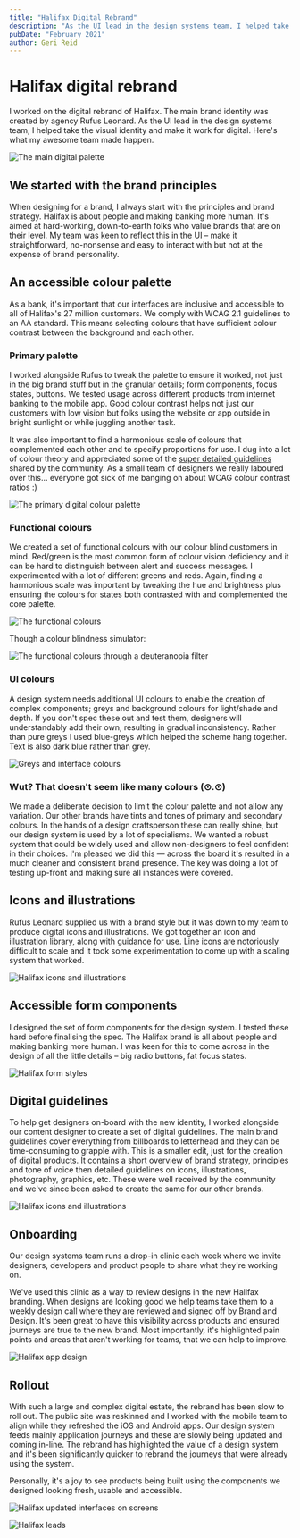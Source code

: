 ```yaml
---
title: "Halifax Digital Rebrand"
description: "As the UI lead in the design systems team, I helped take the visual identity and make it work for digital."
pubDate: "February 2021"
author: Geri Reid
---
```



# Halifax digital rebrand

I worked on the digital rebrand of Halifax. The main brand identity was created by agency Rufus Leonard. As the UI lead in the design systems team, I helped take the visual identity and make it work for digital. Here's what my awesome team made happen.

![The main digital palette](../../assets/halifax-new-ui.png)

## We started with the brand principles

When designing for a brand, I always start with the principles and brand strategy. Halifax is about people and making banking more human. It's aimed at hard-working, down-to-earth folks who value brands that are on their level. My team was keen to reflect this in the UI – make it straightforward, no-nonsense and easy to interact with but not at the expense of brand personality.

<div class="space-m"></div>

## An accessible colour palette

As a bank, it's important that our interfaces are inclusive and accessible to all of Halifax's 27 million customers. We comply with WCAG 2.1 guidelines to an AA standard. This means selecting colours that have sufficient colour contrast between the background and each other.

<div class="space-m"></div>

### Primary palette

I worked alongside Rufus to tweak the palette to ensure it worked, not just in the big brand stuff but in the granular details; form components, focus states, buttons. We tested usage across different products from internet banking to the mobile app. Good colour contrast helps not just our customers with low vision but folks using the website or app outside in bright sunlight or while juggling another task.

It was also important to find a harmonious scale of colours that complemented each other and to specify proportions for use. I dug into a lot of colour theory and appreciated some of the [super detailed guidelines](https://stripe.com/blog/accessible-color-systems) shared by the community. As a small team of designers we really laboured over this… everyone got sick of me banging on about WCAG colour contrast ratios :)

![The primary digital colour palette](../../assets/halifax-colours.png)

### Functional colours

We created a set of functional colours with our colour blind customers in mind. Red/green is the most common form of colour vision deficiency and it can be hard to distinguish between alert and success messages. I experimented with a lot of different greens and reds. Again, finding a harmonious scale was important by tweaking the hue and brightness plus ensuring the colours for states both contrasted with and complemented the core palette.

![The functional colours](../../assets/functional-colours.png)

Though a colour blindness simulator:

![The functional colours through a deuteranopia filter](../../assets/functional-colour-blind.png)

### UI colours

A design system needs additional UI colours to enable the creation of complex components; greys and background colours for light/shade and depth. If you don't spec these out and test them, designers will understandably add their own, resulting in gradual inconsistency. Rather than pure greys I used blue-greys which helped the scheme hang together. Text is also dark blue rather than grey.

![Greys and interface colours](../../assets/ui-colours.png)

### Wut? That doesn't seem like many colours (⊙.⊙)

We made a deliberate decision to limit the colour palette and not allow any variation. Our other brands have tints and tones of primary and secondary colours. In the hands of a design craftsperson these can really shine, but our design system is used by a lot of specialisms. We wanted a robust system that could be widely used and allow non-designers to feel confident in their choices. I'm pleased we did this — across the board it's resulted in a much cleaner and consistent brand presence. The key was doing a lot of testing up-front and making sure all instances were covered.

<div class="space-m"></div>

## Icons and illustrations

Rufus Leonard supplied us with a brand style but it was down to my team to produce digital icons and illustrations. We got together an icon and illustration library, along with guidance for use. Line icons are notoriously difficult to scale and it took some experimentation to come up with a scaling system that worked.

![Halifax icons and illustrations](../../assets/halifax-illustrations.png)

## Accessible form components

I designed the set of form components for the design system. I tested these hard before finalising the spec. The Halifax brand is all about people and making banking more human. I was keen for this to come across in the design of all the little details – big radio buttons, fat focus states.

![Halifax form styles](../../assets/halifax-forms.jpg)

## Digital guidelines

To help get designers on-board with the new identity, I worked alongside our content designer to create a set of digital guidelines. The main brand guidelines cover everything from billboards to letterhead and they can be time-consuming to grapple with. This is a smaller edit, just for the creation of digital products. It contains a short overview of brand strategy, principles and tone of voice then detailed guidelines on icons, illustrations, photography, graphics, etc. These were well received by the community and we've since been asked to create the same for our other brands.

![Halifax icons and illustrations](../../assets/digital-guidelines.png)

## Onboarding

Our design systems team runs a drop-in clinic each week where we invite designers, developers and product people to share what they're working on.

We've used this clinic as a way to review designs in the new Halifax branding. When designs are looking good we help teams take them to a weekly design call where they are reviewed and signed off by Brand and Design. It's been great to have this visibility across products and ensured journeys are true to the new brand. Most importantly, it's highlighted pain points and areas that aren't working for teams, that we can help to improve.

![Halifax app design](../../assets/halifax-app.png)

## Rollout

With such a large and complex digital estate, the rebrand has been slow to roll out. The public site was reskinned and I worked with the mobile team to align while they refreshed the iOS and Android apps. Our design system feeds mainly application journeys and these are slowly being updated and coming in-line. The rebrand has highlighted the value of a design system and it's been significantly quicker to rebrand the journeys that were already using the system.

Personally, it's a joy to see products being built using the components we designed looking fresh, usable and accessible.

![Halifax updated interfaces on screens](../../assets/halifax-ui.png)

![Halifax leads](../../assets/halifax-leads.png)
